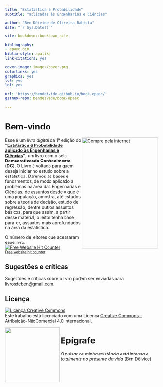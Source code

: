 ```yaml
--- 
title: "Estatística & Probabilidade" 
subtitle: "aplicadas às Engenharias e Ciências"

author: "Ben Dêivide de Oliveira Batista"
date: "`r Sys.Date()`"

site: bookdown::bookdown_site

bibliography:
- epaec.bib
biblio-style: apalike
link-citations: yes

cover-image: images/cover.png
colorlinks: yes
graphics: yes
lot: yes
lof: yes

url: 'https://bendeivide.github.io/book-epaec/'
github-repo: bendeivide/book-epaec

---
```




# Bem-vindo {-}

<a href="http://bendeivide.github.io/books/epaec/"><img src="images/cover.png" align="right" width="250" height="366" class="cover" alt="Compre pela internet" /></a> Esse é um *livro digital* da 1ª edição do __"[Estatística & Probabilidade aplicado às Engenharias e Ciências]()"__, um livro com o selo **Democratizando Conhecimento** (**DC**). O Livro é voltado para quem deseja iniciar no estudo sobre a estatística. Daremos as bases e fundamentos, de modo aplicado a problemas na área das Engenharias e Ciências, de assuntos desde o que é uma população, amostra, até estudos sobre a teoria de decisão, estudo de regressão, dentre outros assuntos básicos, para que assim, a partir desse material, o leitor tenha base para ler, assuntos mais aprofundados na área da estatística.

O número de leitores  que acessaram esse livro:
</br>
<div align='center'><a href='https://www.free-website-hit-counter.com'><img src='https://www.free-website-hit-counter.com/c.php?d=9&id=127145&s=76' border='0' alt='Free Website Hit Counter'></a><br / ><small><a href='https://www.free-website-hit-counter.com' title="Free Website Hit Counter">Free website hit counter</a></small></div>

## Sugestões e críticas {-}

Sugestões e críticas sobre o livro podem ser enviadas para [livrosdeben@gmail.com](mailto:livrosdeben@gmail.com).

## Licença {-}

<a rel="license" href="http://creativecommons.org/licenses/by-nc/4.0/"><img alt="Licença Creative Commons" style="border-width:0" src="https://i.creativecommons.org/l/by-nc/4.0/88x31.png" /></a><br />Este trabalho está licenciado com uma Licença <a rel="license" href="http://creativecommons.org/licenses/by-nc/4.0/">Creative Commons - Atribuição-NãoComercial 4.0 Internacional</a>.


<a href="https://bendeivide.github.io/dc/"><img src="Logo-DC-preto2.png" align="left" width="180" /></a>

# Epígrafe {-}

*O pulsar de minha existência está intensa e totalmente no presente da vida* (Ben Dêivide)



